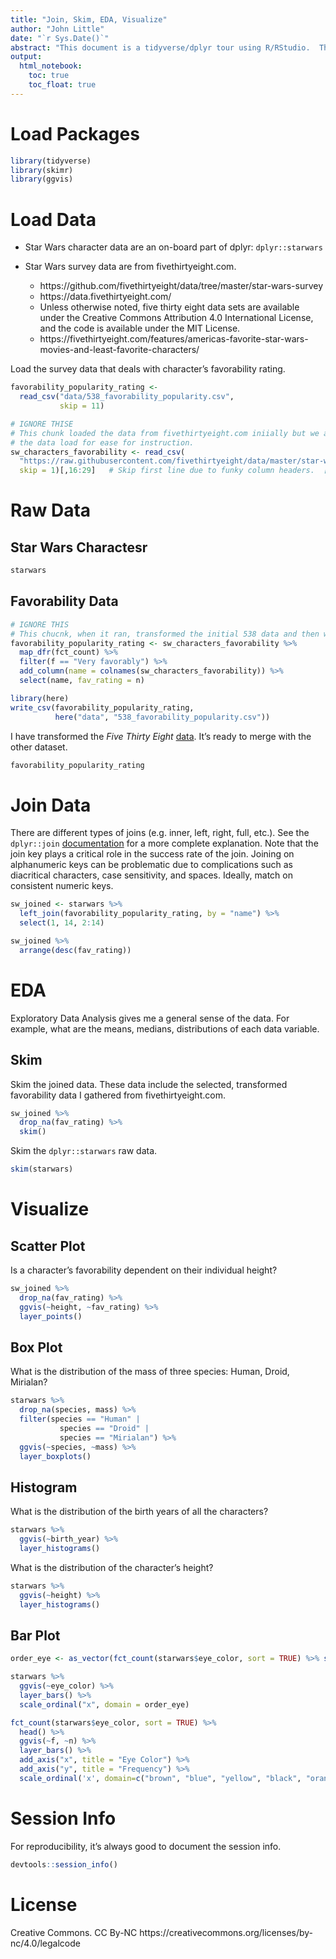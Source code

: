 ```yaml
---
title: "Join, Skim, EDA, Visualize"
author: "John Little"
date: "`r Sys.Date()`"
abstract: "This document is a tidyverse/dplyr tour using R/RStudio.  The instructor will demonstrate how to undertake an initial investigation into two datasets.  More information can be found at this repo: https://github.com/data-and-visualization/intro2r-2018-datafest. Our Intro to R workshop can be found at https://rfun.library.duke.edu/intro2r/.  This document is covered by the CC BY-NC license:  https://creativecommons.org/licenses/by-nc/4.0/legalcode."
output: 
  html_notebook:
    toc: true
    toc_float: true
---
```


# Load Packages

```r
library(tidyverse)
library(skimr)
library(ggvis)
```

# Load Data

- Star Wars character data are an on-board part of dplyr:  `dplyr::starwars`

- Star Wars survey data are from fivethirtyeight.com.  

    - https://github.com/fivethirtyeight/data/tree/master/star-wars-survey
    - https://data.fivethirtyeight.com/
    - Unless otherwise noted, five thirty eight data sets are available under the Creative Commons Attribution 4.0 International License, and the code is available under the MIT License.
    - https://fivethirtyeight.com/features/americas-favorite-star-wars-movies-and-least-favorite-characters/

Load the survey data that deals with character's favorability rating.  

```r
favorability_popularity_rating <- 
  read_csv("data/538_favorability_popularity.csv",
           skip = 11)
```

```r
# IGNORE THISE
# This chunk loaded the data from fivethirtyeight.com iniially but we are simplifying 
# the data load for ease for instruction.
sw_characters_favorability <- read_csv(
  "https://raw.githubusercontent.com/fivethirtyeight/data/master/star-wars-survey/StarWars.csv", 
  skip = 1)[,16:29]   # Skip first line due to funky column headers.  [,16:29] ingests columns 16 through 29.
```


# Raw Data

## Star Wars Charactesr

```r
starwars
```

## Favorability Data

```r
# IGNORE THIS
# This chucnk, when it ran, transformed the initial 538 data and then wrote it to the data directory.
favorability_popularity_rating <- sw_characters_favorability %>% 
  map_dfr(fct_count) %>% 
  filter(f == "Very favorably") %>% 
  add_column(name = colnames(sw_characters_favorability)) %>% 
  select(name, fav_rating = n)

library(here)
write_csv(favorability_popularity_rating, 
          here("data", "538_favorability_popularity.csv"))
```

I have transformed the *Five Thirty Eight* [data](https://github.com/fivethirtyeight/data/tree/master/star-wars-survey).  It's ready to merge with the other dataset.

```r
favorability_popularity_rating
```


# Join Data

There are different types of joins (e.g. inner, left, right, full, etc.).  See the `dplyr::join` [documentation](http://dplyr.tidyverse.org/reference/join.html) for a more complete explanation. Note that the join key plays a critical role in the success rate of the join.  Joining on alphanumeric keys can be problematic due to complications such as diacritical characters, case sensitivity, and spaces. Ideally, match on consistent numeric keys.


```r
sw_joined <- starwars %>% 
  left_join(favorability_popularity_rating, by = "name") %>% 
  select(1, 14, 2:14) 

sw_joined %>% 
  arrange(desc(fav_rating))
```



#  EDA

Exploratory Data Analysis gives me a general sense of the data.  For example, what are the means, medians, distributions of each data variable.

## Skim

Skim the joined data.  These data include the selected, transformed favorability data I gathered from fivethirtyeight.com.

```r
sw_joined %>% 
  drop_na(fav_rating) %>% 
  skim()
```

Skim the `dplyr::starwars` raw data.

```r
skim(starwars)
```


# Visualize

## Scatter Plot

Is a character's favorability dependent on their individual height?

```r
sw_joined %>% 
  drop_na(fav_rating) %>% 
  ggvis(~height, ~fav_rating) %>% 
  layer_points()
```

## Box Plot

What is the distribution of the mass of three species:  Human, Droid, Mirialan?

```r
starwars %>% 
  drop_na(species, mass) %>% 
  filter(species == "Human" |
           species == "Droid" |
           species == "Mirialan") %>% 
  ggvis(~species, ~mass) %>% 
  layer_boxplots()
```

## Histogram

What is the distribution of the birth years of all the characters?

```r
starwars %>% 
  ggvis(~birth_year) %>% 
  layer_histograms()
```

What is the distribution of the character's height?

```r
starwars %>% 
  ggvis(~height) %>% 
  layer_histograms()
```

## Bar Plot

```r
order_eye <- as_vector(fct_count(starwars$eye_color, sort = TRUE) %>% select(f))

starwars %>%   
  ggvis(~eye_color) %>% 
  layer_bars() %>% 
  scale_ordinal("x", domain = order_eye)
```

```r
fct_count(starwars$eye_color, sort = TRUE) %>% 
  head() %>% 
  ggvis(~f, ~n) %>% 
  layer_bars() %>% 
  add_axis("x", title = "Eye Color") %>% 
  add_axis("y", title = "Frequency") %>% 
  scale_ordinal('x', domain=c("brown", "blue", "yellow", "black", "orange", "red")) 
```


# Session Info

For reproducibility, it's always good to document the session info.

```r
devtools::session_info()
```

# License

Creative Commons.  CC By-NC  https://creativecommons.org/licenses/by-nc/4.0/legalcode
